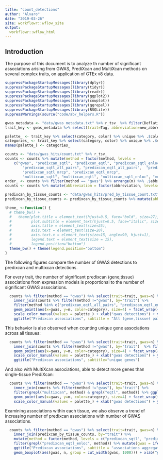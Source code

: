 ```yaml
---
title: "count_detections"
author: "Alvaro"
date: "2019-03-26"
site: workflowr::wflow_site
output:
  workflowr::wflow_html
---
```


## Introduction

The purpose of this document is to analyze th number of significant associations arising from GWAS, PrediXcan and MultiXcan methods
on several complex traits, on application of GTEx v8 data.

```r
suppressPackageStartupMessages(library(dplyr))
suppressPackageStartupMessages(library(tidyr))
suppressPackageStartupMessages(library(readr))
suppressPackageStartupMessages(library(ggplot2))
suppressPackageStartupMessages(library(cowplot))
suppressPackageStartupMessages(library(ggrepel))
suppressPackageStartupMessages(library(RSQLite))
suppressWarnings(source("code/ab/_helpers.R"))
```

```r
gwas_metadata <- "data/gwas_metadata.txt" %>% r_tsv_ %>% filter(Deflation == 0)
trait_key <- gwas_metadata %>% select(trait=Tag, abbreviation=new_abbreviation, color=color, category=Category)

palette_ <- trait_key %>% select(category, color) %>% unique %>% .$color
categories_ <- trait_key %>% select(category, color) %>% unique %>% .$category
names(palette_) <- categories_
```

```r
counts <- "data/gwas_hits/count.txt" %>% r_tsv_
counts <- counts %>% mutate(method = factor(method, levels = 
    c("gwas", "predixcan_sqtl", "predixcan_eqtl", "predixcan_sqtl_enloc", "predixcan_eqtl_enloc",
        "predixcan_sqtl_all_pairs", "predixcan_eqtl_all_pairs",  "predixcan_sqtl_enloc_all_pairs", "predixcan_eqtl_enloc_all_pairs",
        "predixcan_sqtl_mrcp", "predixcan_eqtl_mrcp",
        "multixcan_sqtl", "multixcan_eqtl", "multixcan_sqtl_enloc", "multixcan_eqtl_enloc")))
order_ <- counts %>% filter(method == "gwas") %>% arrange(n) %>% .$abbreviation
counts <- counts %>% mutate(abbreviation = factor(abbreviation, levels=order_))

predixcan_by_tissue_counts <- "data/gwas_hits/pred_by_tissue_count.txt" %>% r_tsv_
predixcan_by_tissue_counts <- predixcan_by_tissue_counts %>% mutate(abbreviation = factor(abbreviation, levels = order_))
```


```r
theme_ <-function() {
  # theme_bw() +
  #   theme(plot.title = element_text(hjust=0.5, face="bold", size=27),
  #         plot.subtitle = element_text(hjust=0.5, face="italic", size=25),
  #         axis.title = element_text(size=25),
  #         axis.text = element_text(size=20),
  #         axis.text.x = element_text(size=15, angle=90, hjust=1),
  #         legend.text = element_text(size = 15),
  #         legend.position="bottom")
  theme_bw() + theme(legend.position="bottom")
}
```

The following figures compare the number of GWAS detections to predixcan and multixcan detections.

For every trait, the number of significant predixcan (gene,tissue) associations from expression models is proportional to the number of significant GWAS associations.

```r
  counts %>% filter(method == "gwas") %>% select(trait=trait, gwas=n) %>%
    inner_join(counts %>% filter(method !="gwas"), by="trait") %>%
    filter(method %in% c("predixcan_eqtl_all_pairs", "predixcan_eqtl_enloc_all_pairs", "predixcan_eqtl_mrcp")) %>% ggplot() + theme_() +
    geom_point(aes(x=gwas, y=n, color=category), size=4) + facet_wrap(~method, ncol=3, scales = "free_y") +
    scale_color_manual(values = palette_) + xlab("gwas detections") + ylab("predixcan detections") +
    ggtitle("Predixcan associations", subtitle = "All (gene,tissue) pairs")
```

This behavior is also observed when counting unique gene associations across all tissues:

```r
  counts %>% filter(method == "gwas") %>% select(trait=trait, gwas=n) %>%
    inner_join(counts %>% filter(method !="gwas"), by="trait")  %>% filter(method %in% c("predixcan_eqtl", "predixcan_eqtl_enloc")) %>% ggplot() + theme_() +
    geom_point(aes(x=gwas, y=n, color=category), size=4) + facet_wrap(~method, ncol=2, scales = "free_y") +
    scale_color_manual(values = palette_) + xlab("gwas detections") + ylab("predixcan detections") +
    ggtitle("Predixcan associations", subtitle="unique genes")
```

And also with MultiXcan associations, able to detect more genes than single-tissue PrediXcan:

```r
  counts %>% filter(method == "gwas") %>% select(trait=trait, gwas=n) %>%
    inner_join(counts %>% filter(method !="gwas"), by="trait") %>%
    filter(grepl("multixcan", method) & grepl("eqtl", method)) %>% ggplot() + theme_() +
    geom_point(aes(x=gwas, y=n, color=category), size=4) + facet_wrap(~method, ncol=2, scales = "free_y") +
    scale_color_manual(values = palette_) + xlab("gwas detections") + ylab("multixcan detections")
```


Examining associations within each tissue, we also observe a trend of increasing number of predixcan associations with number of GWAS associations.

```r

  counts %>% filter(method == "gwas") %>% select(trait=trait, gwas=n) %>%
    inner_join(predixcan_by_tissue_counts, by="trait") %>% 
    mutate(method = factor(method, levels = c("predixcan_sqtl", "predixcan_sqtl_enloc", "predixcan_eqtl", "predixcan_eqtl_enloc"))) %>%
    filter(grepl("predixcan_eqtl_enloc", method)) %>% mutate(gwas = ifelse(gwas>30000, 30000, gwas)) %>%  ggplot() + theme_() + 
    ggtitle("Predixcan associations", subtitle = "associations aggregated by tissue") +
    geom_boxplot(aes(gwas, n, group = cut_width(gwas, 1000))) + xlab("gwas associations") + ylab("Predixcan enlocalized associations")
``` 
